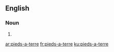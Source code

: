 ==English==

===Noun===
{{head|en|plural}}

# {{plural of|pied-a-terre|lang=en|nocat=1}}

[[ar:pieds-a-terre]]
[[fr:pieds-a-terre]]
[[ku:pieds-a-terre]]